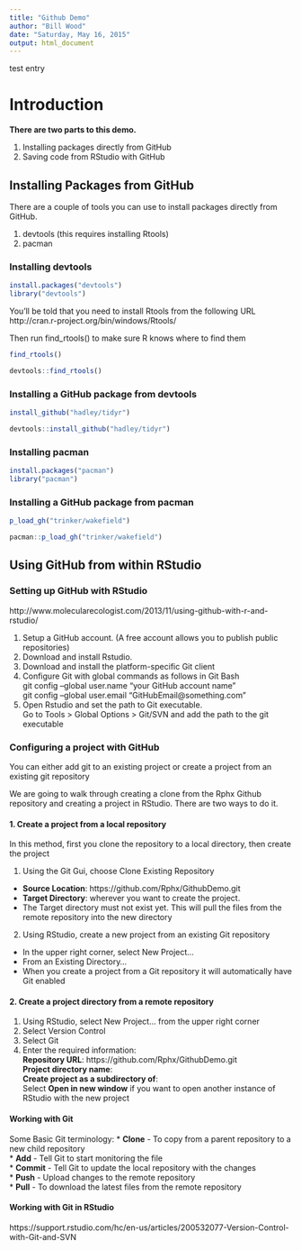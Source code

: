 ```yaml
---
title: "Github Demo"
author: "Bill Wood"
date: "Saturday, May 16, 2015"
output: html_document
---
```


test entry

# Introduction

**There are two parts to this demo.**

1. Installing packages directly from GitHub
2. Saving code from RStudio with GitHub


## Installing Packages from GitHub

There are a couple of tools you can use to install packages directly from GitHub.

1. devtools (this requires installing Rtools)
2. pacman

### Installing devtools

```r
install.packages("devtools")
library("devtools")
```

You'll be told that you need to install Rtools from the following URL
http://cran.r-project.org/bin/windows/Rtools/

Then run find_rtools() to make sure R knows where to find them

```r
find_rtools()
```
```r
devtools::find_rtools()
```

### Installing a GitHub package from devtools

```r
install_github("hadley/tidyr")
```
```r
devtools::install_github("hadley/tidyr")
```

### Installing pacman

```r
install.packages("pacman")
library("pacman")
```

### Installing a GitHub package from pacman

```r
p_load_gh("trinker/wakefield")
```
```r
pacman::p_load_gh("trinker/wakefield")
```


## Using GitHub from within RStudio

### Setting up GitHub with RStudio

http://www.molecularecologist.com/2013/11/using-github-with-r-and-rstudio/

1. Setup a GitHub account. (A free account allows you to publish public repositories)
2. Download and install Rstudio.
3. Download and install the platform-specific Git client
4. Configure Git with global commands as follows in Git Bash     
  git config –global user.name “your GitHub account name”                                                     
  git config –global user.email “GitHubEmail@something.com”
5. Open Rstudio and set the path to Git executable.    
  Go to Tools > Global Options > Git/SVN and add the path to the git executable

### Configuring a project with GitHub

You can either add git to an existing project or create a project from an existing git repository

We are going to walk through creating a clone from the Rphx Github repository and creating a project in RStudio. There are two ways to do it.

#### 1. Create a project from a local repository

In this method, first you clone the repository to a local directory, then create the project

1. Using the Git Gui, choose Clone Existing Repository  
  + **Source Location**: https://github.com/Rphx/GithubDemo.git  
  + **Target Directory**: wherever you want to create the project.  
  + The Target directory must not exist yet. This will pull the files from the remote repository into the new directory
2. Using RStudio, create a new project from an existing Git repository    
  + In the upper right corner, select New Project...
  + From an Existing Directory...
  + When you create a project from a Git repository it will automatically have Git enabled

#### 2. Create a project directory from a remote repository

1. Using RStudio, select New Project... from the upper right corner
2. Select Version Control
3. Select Git
4. Enter the required information:    
  **Repository URL**: https://github.com/Rphx/GithubDemo.git    
  **Project directory name**:    
  **Create project as a subdirectory of**:    
  Select **Open in new window** if you want to open another instance of RStudio with the new project

#### Working with Git  

Some Basic Git terminology:
* **Clone** - To copy from a parent repository to a new child repository    
* **Add** - Tell Git to start monitoring the file    
* **Commit** - Tell Git to update the local repository with the changes    
* **Push** - Upload changes to the remote repository    
* **Pull** - To download the latest files from the remote repository

#### Working with Git in RStudio




https://support.rstudio.com/hc/en-us/articles/200532077-Version-Control-with-Git-and-SVN

